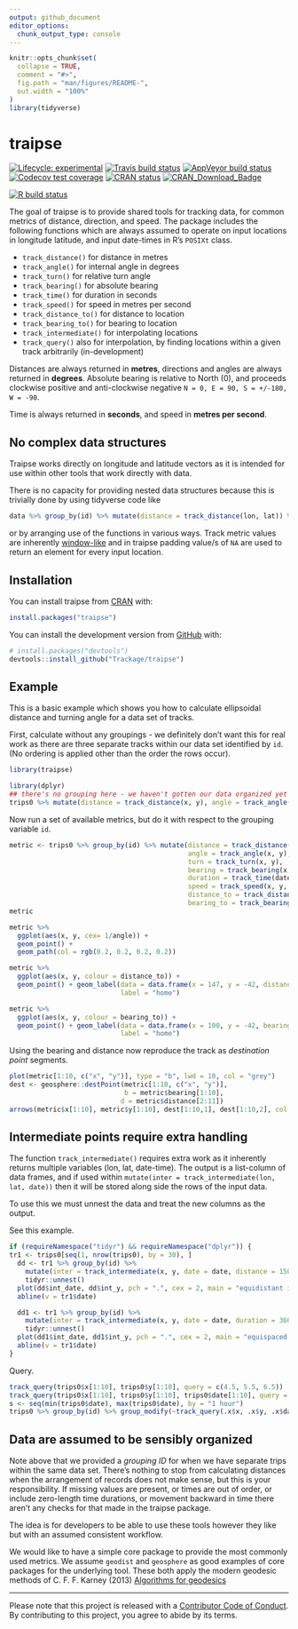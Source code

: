 ```yaml
---
output: github_document
editor_options: 
  chunk_output_type: console
---
```


<!-- README.md is generated from README.Rmd. Please edit that file -->

```r
knitr::opts_chunk$set(
  collapse = TRUE,
  comment = "#>",
  fig.path = "man/figures/README-",
  out.width = "100%"
)
library(tidyverse)
```
# traipse


<!-- badges: start -->
[![Lifecycle: experimental](https://img.shields.io/badge/lifecycle-maturing-blue.svg)](https://www.tidyverse.org/lifecycle/#maturing)
[![Travis build status](https://travis-ci.org/Trackage/traipse.svg?branch=master)](https://travis-ci.org/Trackage/traipse)
[![AppVeyor build status](https://ci.appveyor.com/api/projects/status/7v59mpmj4lqw2b0q/branch/master?svg=true)](https://ci.appveyor.com/project/mdsumner/traipse)
[![Codecov test coverage](https://codecov.io/gh/Trackage/traipse/branch/master/graph/badge.svg)](https://codecov.io/gh/Trackage/traipse?branch=master)
[![CRAN status](https://www.r-pkg.org/badges/version/traipse)](https://cran.r-project.org/package=traipse)
[![CRAN_Download_Badge](http://cranlogs.r-pkg.org/badges/traipse)](https://cran.r-project.org/package=traipse)

[![R build status](https://github.com/Trackage/traipse/workflows/R-CMD-check/badge.svg)](https://github.com/Trackage/traipse/actions)
<!-- badges: end -->

The goal of traipse is to provide shared tools for tracking data, for common metrics of distance, direction, and speed. The package includes the following functions which are always assumed to operate on input locations in longitude latitude, and input date-times in R's `POSIXt` class. 

* `track_distance()` for distance in metres
* `track_angle()` for internal angle in degrees
* `track_turn()` for relative turn angle
* `track_bearing()` for absolute bearing
* `track_time()` for duration in seconds
* `track_speed()` for speed in metres per second
* `track_distance_to()` for distance to location
* `track_bearing_to()` for bearing to location
* `track_intermediate()` for interpolating locations 
* `track_query()` also for interpolation, by finding locations within a given track arbitrarily (in-development)

Distances are always returned in **metres**, directions and angles are always returned in **degrees**. Absolute bearing is relative to North (0), and proceeds clockwise positive and anti-clockwise negative `N = 0, E = 90, S = +/-180, W = -90`. 

Time is always returned in **seconds**, and speed in **metres per second**. 

## No complex data structures

Traipse works directly on longitude and latitude vectors as it is intended for use within other tools that work directly with data. 

There is no capacity for providing nested data structures because this is trivially done by using tidyverse code like

```R
data %>% group_by(id) %>% mutate(distance = track_distance(lon, lat)) %>% ungroup()
```

or by arranging use of the functions in various ways. Track metric values are inherently [window-like](https://dplyr.tidyverse.org/articles/window-functions.html) and in traipse padding value/s of `NA` are used to return an element for every input location.  


## Installation

You can install traipse from [CRAN](https://CRAN.r-project.org/package=traipse) with: 

```r
install.packages("traipse")
```

You can install the  development version from [GitHub](https://github.com/) with:

``` r
# install.packages("devtools")
devtools::install_github("Trackage/traipse")
```
## Example

This is a basic example which shows you how to calculate ellipsoidal distance and turning angle for a data set of tracks. 

First, calculate without any groupings - we definitely don't want this for real work as there are three separate tracks within our data set identified by `id`. (No ordering is applied other than the order the rows occur).

```r
library(traipse)

library(dplyr)
## there's no grouping here - we haven't gotten our data organized yet
trips0 %>% mutate(distance = track_distance(x, y), angle = track_angle(x, y))

```
Now run a set of available metrics, but do it with respect to the grouping variable `id`. 


```r
metric <- trips0 %>% group_by(id) %>% mutate(distance = track_distance(x, y), 
                                             angle = track_angle(x, y),
                                             turn = track_turn(x, y), 
                                             bearing = track_bearing(x, y), 
                                             duration = track_time(date),
                                             speed = track_speed(x, y, date), 
                                             distance_to = track_distance_to(x, y, 147, -42), 
                                             bearing_to = track_bearing_to(x, y, 100, -42)) 
metric 

metric %>% 
  ggplot(aes(x, y, cex= 1/angle)) + 
  geom_point() + 
  geom_path(col = rgb(0.2, 0.2, 0.2, 0.2))

metric %>% 
  ggplot(aes(x, y, colour = distance_to)) + 
  geom_point() + geom_label(data = data.frame(x = 147, y = -42, distance_to = 0), 
                            label = "home")

metric %>% 
  ggplot(aes(x, y, colour = bearing_to)) + 
  geom_point() + geom_label(data = data.frame(x = 100, y = -42, bearing_to = 0), 
                            label = "home")


```

Using the bearing and distance now reproduce the track as *destination point* segments. 

```r
plot(metric[1:10, c("x", "y")], type = "b", lwd = 10, col = "grey")
dest <- geosphere::destPoint(metric[1:10, c("x", "y")], 
                             b = metric$bearing[1:10], 
                            d = metric$distance[2:11])
arrows(metric$x[1:10], metric$y[1:10], dest[1:10,1], dest[1:10,2], col = "firebrick", lwd = 2)
```

## Intermediate points require extra handling

The function `track_intermediate()` requires extra work as it inherently returns multiple variables (lon, lat, date-time). The output is a list-column of data frames, and if used within `mutate(inter = track_intermediate(lon, lat, date))` then it will be stored along side the rows of the input data. 

To use this we must unnest the data and treat the new columns as the output. 


See this example. 

```r
if (requireNamespace("tidyr") && requireNamespace("dplyr")) {
tr1 <- trips0[seq(1, nrow(trips0), by = 30), ]
  dd <- tr1 %>% group_by(id) %>%
    mutate(inter = track_intermediate(x, y, date = date, distance = 150000)) %>%
    tidyr::unnest()
  plot(dd$int_date, dd$int_y, pch = ".", cex = 2, main = "equidistant in space")
  abline(v = tr1$date)

  dd1 <- tr1 %>% group_by(id) %>%
    mutate(inter = track_intermediate(x, y, date = date, duration = 3600 * 12)) %>%
    tidyr::unnest()
  plot(dd1$int_date, dd1$int_y, pch = ".", cex = 2, main = "equispaced in time")
  abline(v = tr1$date)
}

```

Query. 

```r
track_query(trips0$x[1:10], trips0$y[1:10], query = c(4.5, 5.5, 6.5))
track_query(trips0$x[1:10], trips0$y[1:10], trips0$date[1:10], query = trips0$date[1:10] + 10)
s <- seq(min(trips0$date), max(trips0$date), by = "1 hour")
trips0 %>% group_by(id) %>% group_modify(~track_query(.x$x, .x$y, .x$date, query = s))
```

## Data are assumed to be sensibly organized

Note above that we provided a *grouping ID* for when we have separate trips within the same data set. There's nothing to stop from calculating distances when the arrangement of records does not make sense, but this is your responsibility. If missing values are present, or times are out of order, or include zero-length time durations, or movement backward in time there aren't any checks for that made in the traipse package. 

The idea is for developers to be able to use these tools however they like but with an assumed consistent workflow. 

We would like to have a simple core package to provide the most commonly used metrics. We assume `geodist` and `geosphere` as good examples of core packages for the underlying tool. These both apply the modern geodesic methods of C. F. F. Karney (2013) [Algorithms for geodesics](https://doi.org/10.1007/s00190-012-0578-z)



---

Please note that this project is released with a
[Contributor Code of Conduct](https://github.com/Trackage/traipse/blob/master/CODE_OF_CONDUCT.md).
By contributing to this project, you agree to abide by its terms.

